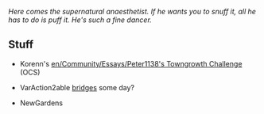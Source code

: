 {{en/Archive/Community/Users/Infobox Developer|
realname=Peter|
birthyear=1138|
codingspec=NewGRF Masochist|
currentstat=Active|
website=fuzzle.org/ottd/|
}}

''Here comes the supernatural anaesthetist. If he wants you to snuff it, all he has to do is puff it. He's such a fine dancer.''

== Stuff ==

* Korenn's [[en/Community/Essays/Peter1138's Towngrowth Challenge]] (OCS)

* VarAction2able [[en/Peter1138/NewBridges|bridges]] some day?

* NewGardens